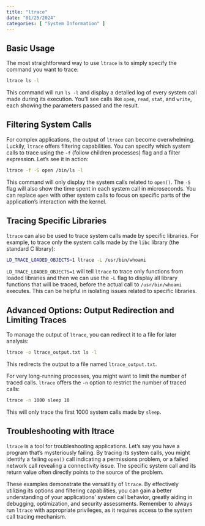 ```yaml
---
title: "ltrace"
date: "01/25/2024"
categories: [ "System Information" ]
---
```

## Basic Usage

The most straightforward way to use `ltrace` is to simply specify the command you want to trace:

```bash
ltrace ls -l
```

This command will run `ls -l` and display a detailed log of every system call made during its execution.  You'll see calls like `open`, `read`, `stat`, and `write`, each showing the parameters passed and the result.


## Filtering System Calls

For complex applications, the output of `ltrace` can become overwhelming.  Luckily, `ltrace` offers filtering capabilities. You can specify which system calls to trace using the `-f` (follow children processes) flag and a filter expression.  Let's see it in action:


```bash
ltrace -f -S open /bin/ls -l
```

This command will only display the system calls related to `open()`. The `-S` flag will also show the time spent in each system call in microseconds.  You can replace `open` with other system calls to focus on specific parts of the application's interaction with the kernel.


## Tracing Specific Libraries

`ltrace` can also be used to trace system calls made by specific libraries.  For example, to trace only the system calls made by the `libc` library (the standard C library):


```bash
LD_TRACE_LOADED_OBJECTS=1 ltrace -L /usr/bin/whoami 
```

`LD_TRACE_LOADED_OBJECTS=1` will tell `ltrace` to trace only functions from loaded libraries and then we can use the `-L` flag to display all library functions that will be traced, before the actual call to `/usr/bin/whoami` executes. This can be helpful in isolating issues related to specific libraries.


## Advanced Options: Output Redirection and Limiting Traces

To manage the output of `ltrace`, you can redirect it to a file for later analysis:


```bash
ltrace -o ltrace_output.txt ls -l
```

This redirects the output to a file named `ltrace_output.txt`.

For very long-running processes, you might want to limit the number of traced calls.  `ltrace` offers the `-n` option to restrict the number of traced calls:


```bash
ltrace -n 1000 sleep 10 
```

This will only trace the first 1000 system calls made by `sleep`.


##  Troubleshooting with ltrace

`ltrace` is a tool for troubleshooting applications. Let's say you have a program that's mysteriously failing. By tracing its system calls, you might identify a failing `open()` call indicating a permissions problem, or a failed network call revealing a connectivity issue. The specific system call and its return value often directly points to the source of the problem.

These examples demonstrate the versatility of `ltrace`. By effectively utilizing its options and filtering capabilities, you can gain a better understanding of your applications' system call behavior, greatly aiding in debugging, optimization, and security assessments. Remember to always run `ltrace` with appropriate privileges, as it requires access to the system call tracing mechanism.

